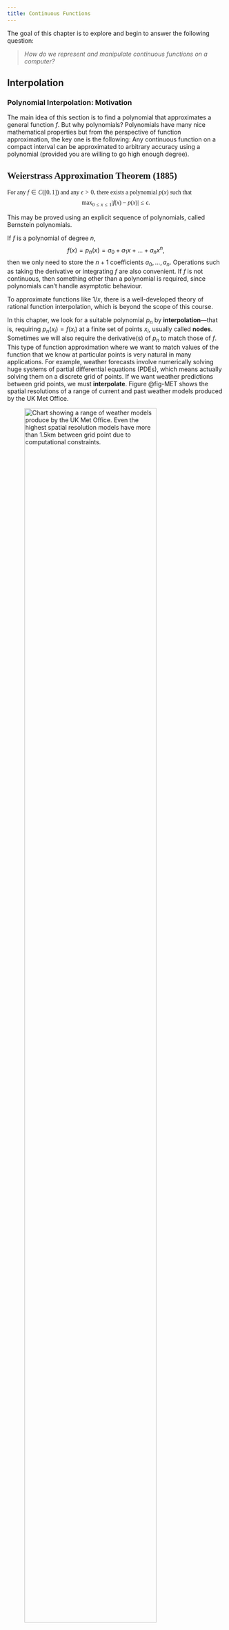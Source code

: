 ```yaml
---
title: Continuous Functions
---
```


The goal of this chapter is to explore and begin to answer the following question:

> *How do we represent and manipulate continuous functions on a computer?*

## Interpolation

### Polynomial Interpolation: Motivation

The main idea of this section is to find a polynomial that approximates a general function $f$. But why polynomials? Polynomials have many nice mathematical properties but from the perspective of function approximation, the key one is the following: Any continuous function on a compact interval can be approximated to arbitrary accuracy using a polynomial (provided you are willing to go high enough degree).

::: {.theorem #WAT style="font-size:1.0em; font-family:mainfont;"}
## Weierstrass Approximation Theorem (1885)
For any $f\in C([0,1])$ and any $\epsilon > 0$, there exists a polynomial $p(x)$ such that
$$
\max_{0\leq x\leq 1}\big|f(x) - p(x)\big| \leq \epsilon.
$$
:::

::: {.callout-note}
This may be proved using an explicit sequence of polynomials, called Bernstein polynomials.
:::

If $f$ is a polynomial of degree $n$,
$$
f(x) = p_n(x) = a_0 + a_1x + \ldots + a_nx^n,
$$
then we only need to store the $n+1$ coefficients $a_0,\ldots,a_n$. Operations such as taking the derivative or integrating $f$ are also convenient. If $f$ is not continuous, then something other than a polynomial is required, since polynomials can't handle asymptotic behaviour.

::: {.callout-note}
To approximate functions like $1/x$, there is a well-developed theory of rational function interpolation, which is beyond the scope of this course.
:::

In this chapter, we look for a suitable polynomial $p_n$ by **interpolation**—that is, requiring $p_n(x_i) = f(x_i)$ at a finite set of points $x_i$, usually called **nodes**. Sometimes we will also require the derivative(s) of $p_n$ to match those of $f$. This type of function approximation where we want to match values of the function that we know at particular points is very natural in many applications. For example, weather forecasts involve numerically solving huge systems of partial differential equations (PDEs), which means actually solving them on a discrete grid of points. If we want weather predictions between grid points, we must **interpolate**. Figure @fig-MET shows the spatial resolutions of a range of current and past weather models produced by the UK Met Office.

![Chart showing a range of weather models produce by the UK Met Office. Even the highest spatial resolution models have more than 1.5km between grid point due to computational constraints.](im/met_office.png){#fig-MET width=85% fig-align="center"}

### Taylor series

A truncated Taylor series is (in some sense) the simplest interpolating polynomial since it uses only a single node $x_0$, although it does require $p_n$ to match both $f$ and some of its derivatives.

::: {.callout-example title="Calculating $\sin(0.1)$ to 6 s.f. by Taylor series."}
We can approximate this using a Taylor series about the point $x_0=0$, which is
$$
\sin(x) = x - \frac{x^3}{3!} + \frac{x^5}{5!} - \frac{x^7}{7!} + \ldots.
$$
This comes from writing
$$
f(x) = a_0 + a_1(x-x_0) + a_2(x-x_0)^2 + \ldots,
$$
then differentiating term-by-term and matching values at $x_0$:
\begin{align*}
f(x_0) &= a_0,\\
f'(x_0) &= a_1,\\
f''(x_0) &= 2a_2,\\
f'''(x_0) &= 3(2)a_3,\\
&\vdots\\
\implies f(x) &= f(x_0) + f'(x_0)(x-x_0) + \frac{f''(x_0)}{2!}(x-x_0)^2 + \frac{f'''(x_0)}{3!}(x-x_0)^3 + \ldots.
\end{align*}
So
\begin{align*}
\textrm{1 term} \;&\implies\; f(0.1) \approx 0.1,\\
\textrm{2 terms} \;&\implies\; f(0.1) \approx 0.1 - \frac{0.1^3}{6} = 0.099833\ldots,\\
\textrm{3 terms} \;&\implies\; f(0.1) \approx 0.1 - \frac{0.1^3}{6} + \frac{0.1^5}{120} = 0.09983341\ldots.\\
\end{align*}
The next term will be $-0.1^7/7! \approx -10^{-7}/10^3 = -10^{-10}$, which won't change the answer to 6 s.f.
:::

::: {.callout-note}
The exact answer is $\sin(0.1)=0.09983341$.
:::

Mathematically, we can write the remainder as follows.

::: {.theorem}
## Taylor's Theorem
Let $f$ be $n+1$ times differentiable on $(a,b)$, and let $f^{(n)}$ be continuous on $[a,b]$. If $x,x_0\in[a,b]$ then there exists $\xi \in (a,b)$ such that
$$
f(x) = \sum_{k=0}^n\frac{f^{(k)}(x_0)}{k!}(x-x_0)^k \; + \; \frac{f^{(n+1)}(\xi)}{(n+1)!}(x-x_0)^{n+1}.
$$
:::
The sum is called the **Taylor polynomial** of degree $n$, and the last term is called the **Lagrange form** of the remainder. Note that the unknown number $\xi$ depends on $x$.

::: {.callout-example title="We can use the Lagrange remainder to bound the error in our approximation."}
For $f(x)=\sin(x)$, we found the Taylor polynomial $p_6(x) = x - x^3/3! + x^5/5!$, and $f^{(7)}(x)=-\sin(x)$. So we have
$$
\big|f(x) - p_6(x)\big| = \left|\frac{f^{(7)}(\xi)}{7!}(x-x_0)^7\right|
$$
for some $\xi$ between $x_0$ and $x$. For $x=0.1$, we have
$$
\big|f(0.1) - p_6(0.1)\big| = \frac{1}{5040}(0.1)^7\big|f^{(7)}(\xi)\big| \quad \textrm{for some $\xi\in[0,0.1]$}.
$$
Since $\big|f^{(7)}(\xi)\big| = \big|\sin(\xi)\big| \leq 1$, we can say, before calculating, that the error satisfies
$$
\big|f(0.1) - p_6(0.1)\big| \leq 1.984\times 10^{-11}.
$$
:::

::: {.callout-note}
The actual error is $1.983\times 10^{-11}$, so this is a tight estimate.
:::

Since this error arises from approximating $f$ with a truncated series, rather than due to rounding, it is known as **truncation error**. Note that it tends to be lower if you use more terms (larger $n$), or if the function oscillates less (smaller $f^{(n+1)}$ on the interval $(x_0,x)$).

Error estimates like the Lagrange remainder play an important role in numerical analysis and computation, so it is important to understand where it comes from. The number $\xi$ will ultimately come from Rolle's theorem, which is a special case of the mean value theorem from first-year calculus:

::: {.theorem}
## Rolle's Theorem
If $f$ is continuous on $[a,b]$ and differentiable on $(a,b)$, with $f(a)=f(b)=0$, then there exists $\xi\in(a,b)$ with $f'(\xi)=0$.
:::

::: {.callout-note}
Note that Rolle's Theorem does not tell us what the value of $\xi$ might actually be, so in practice we must take some kind of worst case estimate to get an error bound, e.g. calculate the max value of $f'(\xi)$ over the range of possible $\xi$ values.
:::

### Polynomial Interpolation

The classical problem of **polynomial interpolation** is to find a polynomial
$$
p_n(x) = a_0 + a_1x + \ldots + a_n x^n = \sum_{k=0}^n a_k x^k
$$
that interpolates our function $f$ at a finite set of nodes $\{x_0, x_1, \ldots, x_m\}$. In other words, $p_n(x_i)=f(x_i)$ at each of the nodes $x_i$. Since the polynomial has $n+1$ unknown coefficients, we expect to need $n+1$ distinct nodes, so let us assume that $m=n$.

::: {.callout-example title="Linear interpolation ($n=1$)"}
Here we have two nodes $x_0$, $x_1$, and seek a polynomial $p_1(x) = a_0 + a_1x$. Then the interpolation conditions require that
$$
\begin{cases}
p_1(x_0) = a_0 + a_1x_0 = f(x_0)\\
p_1(x_1) = a_0 + a_1x_1 = f(x_1)
\end{cases}
\implies\quad
p_1(x) = \frac{x_1f(x_0) - x_0f(x_1)}{x_1 - x_0} + \frac{f(x_1) - f(x_0)}{x_1 - x_0}x.
$$
:::

For general $n$, the interpolation conditions require
$$
\begin{matrix}
a_0 &+ a_1x_0 &+ a_2x_0^2 &+ \ldots &+ a_nx_0^n &= f(x_0),\\
a_0 &+ a_1x_1 &+ a_2x_1^2 &+ \ldots &+ a_nx_1^n &= f(x_1),\\
\vdots  & \vdots  & \vdots     &        &\vdots      & \vdots\\
a_0 &+ a_1x_n &+ a_2x_n^2 &+ \ldots &+ a_nx_n^n &= f(x_n),
\end{matrix}
$$
so we have to solve
$$
\begin{pmatrix}
1 & x_0 & x_0^2 & \cdots & x_0^n\\
1 & x_1 & x_1^2 & \cdots & x_1^n\\
\vdots & \vdots &\vdots& & \vdots\\
1 & x_n & x_n^2 & \cdots & x_n^n\\
\end{pmatrix}
\begin{pmatrix}
a_0\\ a_1\\ \vdots\\ a_n
\end{pmatrix}
=
\begin{pmatrix}
f(x_0)\\ f(x_1)\\ \vdots\\ f(x_n)
\end{pmatrix}.
$$
This is called a **Vandermonde matrix**. The determinant of this matrix is
$$
\det(A) = \prod_{0\leq i < j\leq n} (x_j - x_i),
$$
which is non-zero provided the nodes are all distinct. This establishes an important result, where $\mathcal{P}_n$ denotes the space of all real polynomials of degree $\leq n$.

::: {.theorem}
#### Existence/uniqueness
Given $n+1$ distinct nodes $x_0, x_1, \ldots, x_n$, there is a unique polynomial $p_n\in\mathcal{P}_n$ that interpolates $f(x)$ at these nodes.
:::

We may also prove uniqueness by the following elegant argument.

**Proof (Uniqueness part of Existence/Uniqueness Theorem):**  
Suppose that in addition to $p_n$ there is another interpolating polynomial $q_n\in\mathcal{P}_n$. Then the difference $r_n := p_n - q_n$ is also a polynomial with degree $\leq n$. But we have
$$
r_n(x_i) = p_n(x_i) - q_n(x_i) = f(x_i)-f(x_i)=0 \quad \textrm{for $i=0,\ldots,n$},
$$
so $r_n(x)$ has $n+1$ roots. From the Fundamental Theorem of Algebra, this is possible only if $r_n(x)\equiv 0$, which implies that $q_n=p_n$.

::: {.callout-note}
Note that the unique polynomial through $n+1$ points may have degree $< n$. This happens when $a_0=0$ in the solution to the Vandermonde system above.
:::

::: {.callout-example title="Interpolate $f(x)=\cos(x)$ with $p_2\in\mathcal{P}_2$ at the nodes $\{0, \tfrac{\pi}{2}, \pi\}$."}

We have $x_0=0$, $x_1=\tfrac{\pi}{2}$, $x_2=\pi$, so $f(x_0)=1$, $f(x_1)=0$, $f(x_2)=-1$. Clearly the unique interpolant is a straight line $p_2(x) = 1 - \tfrac2\pi x$.

If we took the nodes $\{0,2\pi,4\pi\}$, we would get a constant function $p_2(x)=1$.

![](im/linear_interp.png){width=70% fig-align="center"}
:::

One way to compute the interpolating polynomial would be to solve the Vandermonde system above, e.g. by Gaussian elimination. However, this is not recommended. In practice, we choose a different basis for $p_n$; there are two common and effective choices due to Lagrange and Newton.

::: {.callout-note}
The Vandermonde matrix arises when we write $p_n$ in the **natural basis** $\{1,x,x^2,\ldots\}$, but we could also choose to work in some other basis...
:::

### Lagrange Polynomials {#sec-polylag}

This uses a special basis of polynomials $\{\ell_k\}$ in which the interpolation equations reduce to the identity matrix. In other words, the coefficients in this basis are just the function values,
$$
p_n(x) = \sum_{k=0}^n f(x_k)\ell_k(x).
$$

::: {.eg title="Linear interpolation again."}
We can re-write our linear interpolant to separate out the function values:
$$
p_1(x) = \underbrace{\frac{x - x_1}{x_0 - x_1}}_{\ell_0(x)}f(x_0) + \underbrace{\frac{x-x_0}{x_1-x_0}}_{\ell_1(x)}f(x_1).
$$
Then $\ell_0$ and $\ell_1$ form the necessary basis. In particular, they have the property that
$$
\ell_0(x_i) = \begin{cases}
1 & \textrm{if $i=0$},\\
0 & \textrm{if $i=1$},
\end{cases}
\qquad
\ell_1(x_i) = \begin{cases}
0 & \textrm{if $i=0$},\\
1 & \textrm{if $i=1$},
\end{cases}
$$
:::

For general $n$, the $n+1$ **Lagrange polynomials** are defined as a product
$$
\ell_k(x) = \prod_{\substack{j=0\\j\neq k}}^n\frac{x - x_j}{x_k - x_j}.
$$
By construction, they have the property that
$$
\ell_k(x_i) = \begin{cases}
1 & \textrm{if $i=k$},\\
0 & \textrm{otherwise}.
\end{cases}
$$
From this, it follows that the interpolating polynomial may be written as above.

::: {.callout-note}
By the Existence/Uniqueness Theorem, the Lagrange polynomials are the *unique* polynomials with this property.
:::

::: {.eg}
## Compute the quadratic interpolating polynomial to $f(x)=\cos(x)$ with nodes $\{-\tfrac\pi4, 0, \tfrac\pi4\}$ using Lagrange polynomials.

The Lagrange polynomials of degree 2 for these nodes are
$$
\begin{aligned}
\ell_0(x) &= \frac{(x-x_1)(x-x_2)}{(x_0-x_1)(x_0-x_2)} = \frac{x(x-\tfrac\pi4)}{\tfrac\pi4\cdot\tfrac\pi2},\\
\ell_1(x) &= \frac{(x-x_0)(x-x_2)}{(x_1-x_0)(x_1-x_2)} = \frac{(x+\tfrac\pi4)(x-\tfrac\pi4)}{-\tfrac\pi4\cdot\tfrac\pi4},\\
\ell_2(x) &= \frac{(x-x_0)(x-x_1)}{(x_2-x_0)(x_2-x_1)}\\ 
&= \frac{x(x+\tfrac\pi4)}{\tfrac\pi2\cdot\tfrac\pi4}.
\end{aligned}
$$
So the interpolating polynomial is
$$
\begin{aligned}
p_2(x) &= f(x_0)\ell_0(x) + f(x_1)\ell_1(x) + f(x_2)\ell_2(x)\\
&= \tfrac{1}{\sqrt{2}}\tfrac8{\pi^2}x(x-\tfrac\pi4) - \tfrac{16}{\pi^2}(x+\tfrac\pi4)(x-\tfrac\pi4) +\tfrac{1}{\sqrt{2}}\tfrac8{\pi^2}x(x+\tfrac\pi4) = \tfrac{16}{\pi^2}\big(\tfrac{1}{\sqrt{2}} - 1\big)x^2 + 1.
\end{aligned}
$$
The Lagrange polynomials and the resulting interpolant are shown below:

![](im/lagrange_polys.png){width=45%}
![](im/lagrange.png){width=45%}
:::

::: {.callout-note}
Lagrange polynomials were actually discovered by Edward Waring in 1776 and rediscovered by Euler in 1783, before they were published by Lagrange himself in 1795; a classic example of Stigler's law of eponymy!
:::

The Lagrange form of the interpolating polynomial is easy to write down, but expensive to evaluate since all of the $\ell_k$ must be computed. Moreover, changing any of the nodes means that the $\ell_k$ must all be recomputed from scratch, and similarly for adding a new node (moving to higher degree).

### Newton/Divided-Difference Polynomials

It would be easy to increase the degree of $p_n$ if
$$
p_{n+1}(x) = p_{n}(x) + g_{n+1}(x), \quad \textrm{where $g_{n+1}\in{\cal P}_{n+1}$}.
$$
From the interpolation conditions, we know that
$$
g_{n+1}(x_i) = p_{n+1}(x_i) - p_{n}(x_i) = f(x_i)-f(x_i)=0 \quad \textrm{for $i=0,\ldots,n$},
$$
so
$$
g_{n+1}(x) = a_{n+1}(x-x_0)\cdots(x-x_{n}).
$$
The coefficient $a_{n+1}$ is determined by the remaining interpolation condition at $x_{n+1}$, so
$$
p_n(x_{n+1}) + g_{n+1}(x_{n+1}) = f(x_{n+1}) \quad \implies \quad a_{n+1} = \frac{f(x_{n+1}) - p_{n}(x_{n+1})}{(x_{n+1}-x_0)\cdots(x_{n+1}-x_{n})}.
$$

The polynomial $(x-x_0)(x-x_1)\cdots(x-x_{n})$ is called a **Newton polynomial**. These form a new basis
$$
n_0(x)=1, \qquad n_k(x) = \prod_{j=0}^{k-1}(x-x_j) \quad \textrm{for $k>0$}.
$$

The **Newton form** of the interpolating polynomial is then
$$
p_n(x) = \sum_{k=0}^n a_kn_k(x), \qquad a_0 = f(x_0),\qquad a_k = \frac{f(x_k) - p_{k-1}(x_k)}{(x_k-x_0)\cdots(x_k-x_{k-1})} \textrm{ for $k>0$}.
$$
Notice that $a_k$ depends only on $x_0,\ldots x_k$, so we can construct first $a_0$, then $a_1$, etc.

It turns out that the $a_k$ are easy to compute, but it will take a little work to derive the method.
We define the **divided difference** $f[x_0,x_1,\ldots,x_k]$ to be the coefficient of $x^k$ in the polynomial interpolating $f$ at nodes $x_0,\ldots,x_k$. It follows that
$$
f[x_0,x_1,\ldots,x_k] = a_k,
$$
where $a_k$ is the coefficient in the Newton form above.

::: {.eg title="Compute the Newton interpolating polynomial at two nodes."}
$$
\begin{aligned}
f[x_0] &= a_0 = f(x_0),\\
f[x_0,x_1] &= a_1 = \frac{f(x_1) - p_0(x_1)}{x_1 - x_0} = \frac{f(x_1)-a_0}{x_1 - x_0} = \frac{f[x_1]-f[x_0]}{x_1 - x_0}.
\end{aligned}
$$
So the **first-order** divided difference $f[x_0,x_1]$ is obtained from the **zeroth-order** differences $f[x_0]$, $f[x_1]$ by subtracting and dividing, hence the name "divided difference".
:::

::: {.eg title="Compute the Newton interpolating polynomial at three nodes."}
Continuing from the previous example, we find
$$
\begin{aligned}
f[x_0,x_1,x_2] &= a_2 = \frac{f(x_2) - p_1(x_2)}{(x_2 - x_0)(x_2-x_1)} = \frac{f(x_2) - a_0 - a_1(x_2-x_0)}{(x_2 - x_0)(x_2-x_1)}\\
& = \ldots = \frac{1}{x_2-x_0}\left(\frac{f[x_2]-f[x_1]}{x_2-x_1} - \frac{f[x_1]-f[x_0]}{x_1-x_0}\right)\\
&= \frac{f[x_1,x_2]-f[x_0,x_1]}{x_2-x_0}.
\end{aligned}
$$
So again, we subtract and divide. 
:::

In general, we have the following.

::: {.theorem}
For $k>0$, the divided differences satisfy
$$
f[x_i,x_{i+1},\ldots,x_{i+k}] = \frac{f[x_{i+1},\ldots,x_{i+k}] - f[x_i,\ldots,x_{i+k-1}]}{x_{i+k} - x_i}.
$$
:::

**Proof:**  
Without loss of generality, we relabel the nodes so that $i=0$. So we want to prove that
$$
f[x_0,x_1,\ldots,x_{k}] = \frac{f[x_1,\ldots,x_{k}] - f[x_0,\ldots,x_{k-1}]}{x_{k} - x_0}.
$$
The trick is to write the interpolant with nodes $x_0, \ldots, x_k$ in the form 
$$
p_k(x) = \frac{(x_k-x)q_{k-1}(x) + (x-x_0)\tilde{q}_{k-1}(x)}{x_k-x_0},
$$
where $q_{k-1}\in{\cal P}_{k-1}$ interpolates $f$ at the subset of nodes $x_0, x_1, \ldots, x_{k-1}$ and $\tilde{q}_{k-1}\in{\cal P}_{k-1}$ interpolates $f$ at the subset $x_1, x_2,\ldots,x_k$. If this holds, then matching the coefficient of $x^k$ on each side will give the divided difference formula, since, e.g., the leading coefficient of $q_{k-1}$ is $f[x_0,\ldots,x_{k-1}]$. To see that $p_k$ may really be written this way, note that
$$
\begin{aligned}
p_k(x_0) &= q_{k-1}(x_0) = f(x_0),\\
p_k(x_k) &= \tilde{q}_{k-1}(x_k) = f(x_k),\\
p_k(x_i) &= \frac{(x_k-x_i)q_{k-1}(x_i) + (x_i-x_0)\tilde{q}_{k-1}(x_i)}{x_k - x_0} = f(x_i) \quad \textrm{for $i=1,\ldots,k-1$}.
\end{aligned}
$$
Since $p_k$ agrees with $f$ at the $k+1$ nodes, it is the unique interpolant in ${\cal P}_k$.

Theorem above gives us our convenient method, which is to construct a **divided-difference table**.

::: {.eg}
## Construct the Newton polynomial at the nodes $\{-1,0,1,2\}$ and with corresponding function values $\{5,1,1,11\}$

We construct a divided-difference table as follows.
$$
\begin{matrix}
&x_0=-1 \quad &f[x_0]=5 & & &\\
& & &f[x_0,x_1]=-4 & &\\
&x_1=0 \quad &f[x_1]=1 & &f[x_0,x_1,x_2]=2 &\\
& & &f[x_1,x_2]=0 & &f[x_0,x_1,x_2,x_3]=1\\
&x_2=1 \quad &f[x_2]=1 & &f[x_1,x_2,x_3]=5 &\\
& & &f[x_2,x_3]=10 & &\\
&x_3=2 \quad &f[x_3]=11 & & &\\
\end{matrix}
$$
The coefficients of the $p_3$ lie at the top of each column, so
$$
\begin{aligned}
p_3(x) &= f[x_0] + f[x_0,x_1](x-x_0) + f[x_0,x_1,x_2](x-x_0)(x-x_1)\\
& + f[x_0,x_1,x_2,x_3](x-x_0)(x-x_1)(x-x_2)\\
&=5 - 4(x+1) + 2x(x+1) + x(x+1)(x-1).
\end{aligned}
$$
Now suppose we add the extra nodes $\{-2,3\}$ with data $\{5,35\}$. All we need to do to compute $p_5$ is add two rows to the bottom of the table --- there is no need to recalculate the rest. This gives
$$
\begin{matrix}
&-1  &5 & & & & &\\
& & &-4 & & & &\\
&0  &1 & &2 & & &\\
& & &0 & &1 & &\\
&1  &1 & &5 & &\textcolor{red}{-\tfrac1{12}} &\\
& & &10 & &\textcolor{red}{\tfrac{13}{12}} & &\textcolor{red}{0}\\
&2 &11 & &\textcolor{red}{\tfrac{17}{6}} & &\textcolor{red}{-\tfrac1{12}}\\
& & &\textcolor{red}{\tfrac{3}{2}} & &\textcolor{red}{\tfrac{5}{6}} & &\\
&\textcolor{red}{-2} &\textcolor{red}{5} & &\textcolor{red}{\tfrac92} & &&\\
& & &\textcolor{red}{6} & & & &\\
&\textcolor{red}{3}  &\textcolor{red}{35} & & & & &\\
\end{matrix}
$$
The new interpolating polynomial is
$$
p_5(x) = p_3(x) - \tfrac{1}{12}x(x+1)(x-1)(x-2).
$$
:::

::: {.callout-note}
Notice that the $x^5$ coefficient vanishes for these particular data, meaning that they are consistent with $f\in{\cal P}_4$.
:::

::: {.callout-note}
Note that the value of $f[x_0,x_1,\ldots,x_k]$ is independent of the order of the nodes in the table. This follows from the uniqueness of $p_k$.
:::

Divided differences are actually approximations for *derivatives* of $f$. In the limit that the nodes all coincide, the Newton form of $p_n(x)$ becomes the Taylor polynomial.

### Interpolation Error

The goal here is to estimate the error $|f(x)-p_n(x)|$ when we approximate a function $f$ by a polynomial interpolant $p_n$. Clearly this will depend on $x$.

::: {.eg}
## Quadratic interpolant for $f(x)=\cos(x)$ with $\{-\tfrac\pi4,0,\tfrac\pi4\}$.

From @sec-polylag, we have $p_2(x) = \tfrac{16}{\pi^2}\left(\tfrac{1}{\sqrt{2}}-1\right)x^2 + 1$, so the error is
$$
|f(x) - p_2(x)| = \left|\cos(x) -  \tfrac{16}{\pi^2}\left(\tfrac{1}{\sqrt{2}}-1\right)x^2 - 1\right|.
$$
This is shown below:

![](im/lagrange_error.png){width=70% fig-align="center"}

Clearly the error vanishes at the nodes themselves, but note that it generally does better near the middle of the set of nodes — this is quite typical behaviour.
:::

We can adapt the proof of Taylor's theorem to get a quantitative error estimate.

::: {.theorem}
#### Cauchy's Interpolation Error Theorem
Let $p_n\in{\cal P}_n$ be the unique polynomial interpolating $f(x)$ at the $n+1$ distinct nodes $x_0, x_1, \ldots, x_n \in [a,b]$, and let $f$ be continuous on $[a,b]$ with $n+1$ continuous derivatives on $(a,b)$. Then for each $x\in[a,b]$ there exists $\xi\in(a,b)$ such that
$$
f(x) - p_n(x) = \frac{f^{(n+1)}(\xi)}{(n+1)!}(x-x_0)(x-x_1)\cdots(x-x_n).
$$
:::

This looks similar to the error formula for Taylor polynomials (see Taylor's Theorem). But now the error vanishes at multiple nodes rather than just at $x_0$.

From the formula, you can see that the error will be larger for a more "wiggly" function, where the derivative $f^{(n+1)}$ is larger. It might also appear that the error will go down as the number of nodes $n$ increases; we will see in @sec-chebyshev that this is not always true.

::: {.callout-note}
As in Taylor's theorem, note the appearance of an undetermined point $\xi$. This will prevent us knowing the error exactly, but we can make an estimate as before.
:::

::: {.eg}
## Quadratic interpolant for $f(x)=\cos(x)$ with $\{-\tfrac\pi4,0,\tfrac\pi4\}$.

For $n=2$, Cauchy's Interpolation Error Theorem says that
$$
f(x) - p_2(x) = \frac{f^{(3)}(\xi)}{6}x(x+\tfrac\pi4)(x-\tfrac\pi4) = \tfrac16\sin(\xi)x(x+\tfrac\pi4)(x-\tfrac\pi4),
$$
for some $\xi\in[-\tfrac\pi4,\tfrac\pi4]$.

For an upper bound on the error at a particular $x$, we can just use $|\sin(\xi)|\leq 1$ and plug in $x$.

To bound the maximum error within the interval $[-1,1]$, let us maximise the polynomial $w(x)=x(x+\tfrac\pi4)(x-\tfrac\pi4)$. We have $w'(x) = 3x^2 - \tfrac{\pi^2}{16}$ so turning points are at $x=\pm\tfrac\pi{4\sqrt{3}}$. We have
$$
w(-\tfrac\pi{4\sqrt{3}}) = 0.186\ldots, \quad 
w(\tfrac\pi{4\sqrt{3}}) = -0.186\ldots, \quad 
w(-1) = -0.383\ldots, \quad w(1) = 0.383\ldots.
$$

So our error estimate for $x\in[-1,1]$ is
$$
|f(x) - p_2(x)| \leq \tfrac16(0.383) = 0.0638\ldots
$$

From the plot earlier, we see that this bound is satisfied (as it has to be), although not tight.
:::

### Node Placement: Chebyshev nodes {#sec-chebyshev}

You might expect polynomial interpolation to *converge* as $n\to\infty$. Surprisingly, this is not the case if you take **equally-spaced** nodes $x_i$. This was shown by Runge in a famous 1901 paper.

::: {.eg}
## The Runge function $f(x) = 1/(1 + 25x^2)$ on $[-1,1]$.

Here are illustrations of $p_n$ for increasing $n$:

![](im/runge1.png){width=45%}
![](im/runge2.png){width=45%}
![](im/runge3.png){width=45%}
![](im/runge4.png){width=45%}

Notice that $p_n$ is converging to $f$ in the middle, but diverging more and more near the ends, even within the interval $[x_0,x_n]$. This is called the **Runge phenomenon**.
:::

::: {.callout-note}
A full mathematical explanation for this divergence usually uses complex analysis — see Chapter 13 of *Approximation Theory and Approximation Practice* by L.N. Trefethen (SIAM, 2013). For a more elementary proof, see [this StackExchange post](http://math.stackexchange.com/questions/775405/).
:::

The problem is (largely) coming from the interpolating polynomial
$$
w(x) = \prod_{i=0}^n(x-x_i).
$$
We can avoid the Runge phenomenon by choosing different nodes $x_i$ that are **not uniformly spaced**.

Since the problems are occurring near the ends of the interval, it would be logical to put more nodes there. A good choice is given by taking equally-spaced points on the unit circle $|z|=1$, and projecting to the real line:

![](im/chebnodes.png){width=60% fig-align="center"}

The points around the circle are
$$
\phi_j = \frac{(2j+1)\pi}{2(n+1)}, \quad j=0,\ldots,n,
$$
so the corresponding **Chebyshev nodes** are
$$
x_j = \cos\left[\frac{(2j + 1)\pi}{2(n+1)}\right], \quad j=0,\ldots,n.
$$

::: {.eg}
## The Runge function $f(x) = 1/(1+25x^2)$ on $[-1,1]$ using the Chebyshev nodes.

For $n=3$, the nodes are $x_0=\cos(\tfrac\pi8)$, $x_1=\cos(\tfrac{3\pi}{8})$, $x_2=\cos(\tfrac{5\pi}{8})$, $x_3=\cos(\tfrac{7\pi}{8})$.

Below we illustrate the resulting interpolant for $n=15$:

![](im/runge_cheby.png){width=50% fig-align="center"}

Compare this to the example with equally spaced nodes.
:::

In fact, the Chebyshev nodes are, in one sense, an optimal choice. To see this, we first note that they are zeroes of a particular polynomial.

::: {.lemma}
The Chebyshev points $x_j=\cos\left[\frac{(2j+1)\pi}{2(n+1)}\right]$ for $j=0,\ldots,n$ are zeroes of the Chebyshev polynomial
$$
T_{n+1}(t) := \cos\big[(n+1)\arccos(t)\big]
$$
:::

::: {.callout-note}
The Chebyshev polynomials are denoted $T_n$ rather than $C_n$ because the name is transliterated from Russian as "Tchebychef" in French, for example.
:::

In choosing the Chebyshev nodes, we are choosing the error polynomial $w(x):=\prod_{i=0}^n(x-x_i)$ to be $T_{n+1}(x)/2^n$. (This normalisation makes the leading coefficient 1) This is a good choice because of the following result.

::: {.theorem}
#### Chebyshev interpolation
Let $x_0, x_1, \ldots, x_n \in [-1,1]$ be distinct. Then $\max_{[-1,1]}|w(x)|$ is minimized if
$$
w(x) = \frac{1}{2^n}T_{n+1}(x),
$$
where $T_{n+1}(x)$ is the **Chebyshev polynomial** $T_{n+1}(x) = \cos\Big((n+1)\arccos(x)\Big)$.
:::

Having established that the Chebyshev polynomial minimises the maximum error, we can see convergence as $n\to\infty$ from the fact that
$$
|f(x) - p_n(x)| = \frac{|f^{(n+1)}(\xi)|}{(n+1)!}|w(x)| = \frac{|f^{(n+1)}(\xi)|}{2^n(n+1)!}|T_{n+1}(x)| \leq \frac{|f^{(n+1)}(\xi)|}{2^n(n+1)!}.
$$

If the function is well-behaved enough that $|f^{(n+1)}(x)| < M$ for some constant whenever $x \in [-1,1]$, then the error will tend to zero as $n \to \infty$.

## Nonlinear Equations

<!--
### Motivation: Solving Nonlinear Equations

Many problems in both pure and applied mathematics ultimately boil down to solving some particular nonlinear equation. For example, 
-->

> *How do we find roots of nonlinear equations?*

Given a general equation
$$
f(x) = 0,
$$
there will usually be no explicit formula for the root(s) $x_*$, so we must use an iterative method.

Rootfinding is a delicate business, and it is essential to begin by plotting a graph of $f(x)$, so that you can tell whether the answer you get from your numerical method is correct.

::: {.eg}
## $f(x) = \frac{1}{x} - a$, for $a > 0$.
![](im/root1.jpg){width=60% fig-align="center"}

Clearly we know the root is exactly $x_* = \frac{1}{a}$, but this will serve as a running example to test some of our methods
:::

### Interval Bisection

If $f$ is continuous and we can find an interval where it changes sign, then it must have a root in this interval. Formally, this is based on:

::: {.theorem}
#### Intermediate Value Theorem
If $f$ is continuous on $[a,b]$ and $c$ lies between $f(a)$ and $f(b)$, then there is at least one point $x\in[a,b]$ such that $f(x)=c$.
:::

If $f(a)f(b)<0$, then $f$ changes sign at least once in $[a,b]$, so by the Intermediate Value Theorem there must be a point $x_*\in[a,b]$ where $f(x_*)=0$.

We can turn this into the following iterative algorithm:

::: {.algorithm title="Interval bisection"}
Let $f$ be continuous on $[a_0,b_0]$, with $f(a_0)f(b_0)<0$.

- At each step, set $m_k = (a_k + b_k)/2$.
- If $f(a_k)f(m_k)\geq 0$ then set $a_{k+1}=m_k$, $b_{k+1}=b_k$, otherwise set $a_{k+1}=a_k$, $b_{k+1}=m_k$.
:::

::: {.eg}
## $f(x)=\tfrac1x - 0.5$.

1. Try $a_0=1$, $b_0=3$ so that $f(a_0)f(b_0)=0.5(-0.1666) < 0$.  
   Now the midpoint is $m_0=(1 + 3)/2 = 2$, with $f(m_0)=0$.  
   We are lucky and have already stumbled on the root $x_*=m_0=2$!

2. Suppose we had tried $a_0=1.5$, $b_0=3$, so  $f(a_0)=0.1666$ and $f(b_0)=-0.1666$, and again $f(a_0)f(b_0)<0$.  
   Now $m_0 = 2.25$, $f(m_0)=-0.0555$. We have $f(a_0)f(m_0) < 0$, so we set $a_1 = a_0=1.5$ and $b_1 = m_0=2.25$. The root must lie in $[1.5,2.25]$.  
   Now $m_1 = 1.875$, $f(m_1)=0.0333$, and $f(a_1)f(m_1)>0$, so we take $a_2 = m_1=1.875$, $b_2 = b_1=2.25$. The root must lie in $[1.875,2.25]$.  
   We can continue this algorithm, halving the length of the interval each time.
:::

Since the interval halves in size at each iteration, and always contains a root, we are guaranteed to converge to a root provided that $f$ is continuous. Stopping at step $k$, we get the minimum possible error by choosing $m_k$ as our approximation.

::: {.eg}
## Same example with initial interval $[-0.5,0.5]$.
![](im/root2.jpg){width=70% fig-align="center"}

In this case $f(a_0)f(b_0)<0$, but there is no root in the interval.
:::

The rate of convergence is steady, so we can pre-determine how many iterations will be needed to converge to a given accuracy. After $k$ iterations, the interval has length
$$
|b_k - a_k| = \frac{|b_0 - a_0|}{2^k},
$$
so the error in the mid-point satisfies
$$
|m_k - x_*| \leq \frac{|b_0 - a_0|}{2^{k+1}}.
$$
In order for $|m_k - x_*| \leq \delta$, we need $n$ iterations, where
$$
\frac{|b_0 - a_0|}{2^{n+1}} \leq \delta \quad \implies \log|b_0-a_0| - (n+1)\log(2) \leq \log(\delta) \quad \implies n \geq \frac{\log|b_0-a_0| - \log(\delta)}{\log(2)} - 1.
$$

::: {.eg}
## Previous example continued

With $a_0=1.5$, $b_0=3$, as in the above example, then for $\delta = \epsilon_{\rm M}=1.1\times 10^{-16}$ we would need
$$
n \geq \frac{\log(1.5) - \log(1.1\times 10^{-16})}{\log(2)}-1 \quad \implies n \geq 53 \textrm{ iterations}.
$$
:::

::: {.callout-note}
This convergence is pretty slow, but the method has the advantage of being very robust (i.e., use it if all else fails...). It has the more serious disadvantage of *only working in one dimension*.
:::

### Fixed point iteration

This is a very common type of rootfinding method. The idea is to transform $f(x)=0$ into the form $g(x)=x$, so that a root $x_*$ of $f$ is a **fixed point** of $g$, meaning $g(x_*)=x_*$. To find $x_*$, we start from some initial guess $x_0$ and iterate
$$
x_{k+1} = g(x_k)
$$
until $|x_{k+1}-x_k|$ is sufficiently small. For a given equation $f(x)=0$, there are many ways to transform it into the form $x=g(x)$. Only some will result in a convergent iteration.

::: {.eg}
## $f(x)=x^2-2x-3$.
Note that the roots are $-1$ and $3$. Consider some different rearrangements, with $x_0=0$.

1. $g(x) = \sqrt{2x+3}$, gives $x_k\to 3$ [to machine accuracy after 33 iterations].

2. $g(x) = 3/(x-2)$, gives $x_k\to -1$ [to machine accuracy after 33 iterations].

3. $g(x) = (x^2 - 3)/2$, gives $x_k\to -1$ [but very slowly!].

4. $g(x) = x^2 - x - 3$, gives $x_k\to\infty$.

5. $g(x) = (x^2+3)/(2x-2)$, gives $x_k\to -1$ [to machine accuracy after 5 iterations].

If instead we take $x_0=42$, then (1) and (2) still converge to the same roots, (3) now diverges, (4) still diverges, and (5) now converges to the other root $x_k\to 3$.
:::

In this section, we will consider which iterations will converge, before addressing the *rate* of convergence in @sec-order.

One way to ensure that the iteration will work is to find a **contraction mapping** $g$, which is a map $L\to L$ (for some closed interval $L$) satisfying
$$
|g(x)-g(y)| \leq \lambda|x-y|
$$
for some $\lambda < 1$ and for all $x$, $y \in L$. The sketch below shows the idea:

![](im/contraction.png){width=70% fig-align="center"}

::: {.theorem}
#### Contraction Mapping Theorem
If $g$ is a contraction mapping on $L=[a,b]$, then
1. There exists a unique fixed point $x_*\in L$ with $g(x_*)=x_*$.
2. For any $x_0\in L$, the iteration $x_{k+1}=g(x_k)$ will converge to $x_*$ as $k\to\infty$.
:::

**Proof:**  
To prove *existence*, consider $h(x)=g(x)-x$. Since $g:L\to L$ we have $h(a)=g(a)-a\geq 0$ and $h(b)=g(b)-b\leq 0$. Moreover, it follows from the contraction property above that $g$ is continuous (think of "$\epsilon\delta$"), therefore so is $h$. So the Intermediate Value Theorem guarantees the existence of at least one point $x_*\in L$ such that $h(x_*)=0$, i.e. $g(x_*)=x_*$.

For *uniqueness*, suppose $x_*$ and $y_*$ are both fixed points of $g$ in $L$. Then 
$$
|x_*-y_*| = |g(x_*)-g(y_*)| \leq \lambda |x_*-y_*| < |x_*-y_*|,
$$
which is a contradiction.

Finally, to show *convergence*, consider
$$
|x_*- x_{k+1} | = |g(x_*) - g(x_k)| \leq \lambda |x_* - x_k| \leq \ldots \leq \lambda^{k+1}|x_*-x_0|.
$$
Since $\lambda<1$, we see that $x_k\to x_*$ as $k\to\infty$.

::: {.callout-note}
The Contraction Mapping Theorem is also known as the **Banach fixed point theorem**, and was proved by Stefan Banach in his 1920 PhD thesis.
:::

To apply this result in practice, we need to know whether a given function $g$ is a contraction mapping on some interval.

If $g$ is differentiable, then Taylor's theorem says that there exists $\xi\in(x,y)$ with
$$
g(x) = g(y) + g'(\xi)(x-y) \,\, \implies \,\, |g(x)-g(y)| \leq \Big(\max_{\xi\in L}|g'(\xi)|\Big)\,|x-y|.
$$
So if (a) $g:L\to L$ and (b) $|g'(x)|\leq M$ for all $x\in L$ with  $M<1$, then $g$ is a contraction mapping on $L$.

::: {.eg}
## Iteration (a) from previous example, $g(x) = \sqrt{2x + 3}$.

Here $g'=(2x + 3)^{-1/2}$, so we see that $|g'(x)|<1$ for all $x>-1$.

For $g$ to be a contraction mapping on an interval $L$, we also need that $g$ maps $L$ into itself. Since our particular $g$ is continuous and monotonic increasing (for $x>-\tfrac32$), it will map an interval $[a,b]$ to another interval whose end-points are $g(a)$ and $g(b)$. 

For example, $g(-\tfrac12)=\sqrt{2}$ and $g(4)=\sqrt{11}$, so the interval $L=[-\tfrac12,4]$ is mapped into itself. It follows by the Contraction Mapping Theorem that (1) there is a unique fixed point $x_*\in[-\tfrac12,4]$ (which we know is $x_*=3$), and (2) the iteration will converge to $x_*$ for any $x_0$ in this interval (as we saw for $x_0=0$).
:::

In practice, it is not always easy to find a suitable interval $L$. But knowing that $|g'(x_*)|<1$ is enough to guarantee that the iteration will converge if $x_0$ is close enough to $x_*$.

::: {.theorem}
### Local Convergence Theorem
Let $g$ and $g'$ be continuous in the neighbourhood of an isolated fixed point $x_*=g(x_*)$. If $|g'(x_*)|<1$ then there is an interval $L=[x_*-\delta,x_*+\delta]$ such that $x_{k+1}=g(x_k)$ converges to $x_*$ whenever $x_0\in L$.
:::

**Proof:**  
By continuity of $g'$, there exists some interval $L=[x_*-\delta,x_*+\delta]$ with $\delta>0$ such that $|g'(x)|\leq 
M$ for some $M<1$, for all $x\in L$. Now let $x\in L$. It follows that
$$
|x_* - g(x)| = |g(x_*)-g(x)| \leq M|x_*-x| < |x_*-x| \leq \delta,
$$
so $g(x)\in L$. Hence $g$ is a contraction mapping on $L$ and the Contraction Mapping Theorem shows that $x_k\to x_*$.

::: {.eg}
## Iteration (a) again, $g(x) = \sqrt{2x + 3}$.

Here we know that $x_*=3$, and $|g'(3)|=\tfrac13 < 1$, so the Local Convergence Theorem tells us that the iteration will converge to $3$ if $x_0$ is close enough to $3$.
:::

::: {.eg}
## Iteration (e) again, $g(x) = (x^2+3)/(2x-2)$.

Here we have
$$
g'(x) = \frac{x^2-2x-3}{2(x-1)^2},
$$
so we see that $g'(-1)=g'(3)=0 < 1$. So the Local Convergence Theorem tells us that the iteration will converge to either root if we start close enough.
:::

::: {.callout-note}
As we will see, the fact that $g'(x_*)=0$ is related to the fast convergence of iteration (e).
:::

### Orders of convergence {#sec-order}

To measure the speed of convergence, we compare the error $|x_*-x_{k+1}|$ to the error at the previous step, $|x_*-x_k|$.

::: {.eg title="Interval bisection."}
Here we had $|x_*-m_{k+1}| \leq \tfrac12|x_*-m_k|$.
This is called **linear convergence**, meaning that we have $|x_*-x_{k+1}|\leq \lambda |x_* - x_{k}|$ for some constant $\lambda < 1$.
:::

We can compare a few different iteration schemes that should converge to the same answer to get a sense for how our choice of scheme can impact the convergence order.

::: {.eg}
## Iteration (a) again, $g(x)=\sqrt{2x+3}$.

Look at the sequence of errors in this case:

| $x_k$           | $|3-x_k|$        | $|3-x_k|/|3-x_{k-1}|$ |
|-----------------|-----------------|-----------------------|
| 0.0000000000    | 3.0000000000    | -                     |
| 1.7320508076    | 1.2679491924    | 0.4226497308          |
| 2.5424597568    | 0.4575402432    | 0.3608506129          |
| 2.8433992885    | 0.1566007115    | 0.3422665304          |
| 2.9473375404    | 0.0526624596    | 0.3362849319          |
| 2.9823941860    | 0.0176058140    | 0.3343143126          |
| 2.9941256440    | 0.0058743560    | 0.3336600063          |

We see that the ratio $|x_*-x_k|/|x_*-x_{k-1}|$ is indeed less than $1$, and seems to be converging to $\lambda\approx\tfrac13$. So this is a linearly convergent iteration.
:::

::: {.eg}
## Iteration (e) again, $g(x) = (x^2+3)/(2x-2)$.

Now the sequence is:

| $x_k$           | $|(-1)-x_k|$     | $|(-1)-x_k|/|(-1)-x_{k-1}|$ |
|-----------------|-----------------|-----------------------------|
| 0.0000000000    | 1.0000000000    | -                           |
| -1.5000000000   | 0.5000000000    | 0.5000000000                |
| -1.0500000000   | 0.0500000000    | 0.1000000000                |
| -1.0006097561   | 0.0006097561    | 0.0121951220                |
| -1.0000000929   | 0.0000000929    | 0.0001523926                |

Again the ratio $|x_*-x_{k}|/|x_*-x_{k-1}|$ is certainly less than $1$, but this time we seem to have $\lambda\to 0$ as $k\to\infty$. This is called **superlinear convergence**, meaning that the convergence is in some sense "accelerating".
:::

In general, if $x_k\to x_*$ then we say that the sequence $\{x_k\}$ **converges linearly** if
$$
\lim_{k\to\infty}\frac{|x_*-x_{k+1}|}{|x_*-x_k|} = \lambda \quad \textrm{with} \quad 0<\lambda <1.
$$
If $\lambda=0$ then the convergence is **superlinear**.

::: {.callout-note}
The constant $\lambda$ is called the **rate** or **ratio**.
:::

The following result establishes conditions for linear and superlinear convergence.

::: {.theorem}
Let $g'$ be continuous in the neighbourhood of a fixed point $x_*=g(x_*)$, and suppose that $x_{k+1}=g(x_k)$ converges to $x_*$ as $k\to\infty$. 

1. If $|g'(x_*)|\neq 0$ then the convergence will be linear with rate $\lambda=|g'(x_*)|$.

2. If $|g'(x_*)|=0$ then the convergence will be superlinear.
:::

**Proof:**  
By Taylor's theorem, note that
$$
x_* - x_{k+1} = g(x_*) - g(x_k) = g(x_*) - \Big[g(x_*) + g'(\xi_k)(x_k-x_*)\Big] = g'(\xi_k)(x_* - x_k)
$$
for some $\xi_k$ between $x_*$ and $x_k$. Since $x_k\to x_*$, we have $\xi_k\to x_*$ as $k\to\infty$, so
$$
\lim_{k\to\infty}\frac{|x_*-x_{k+1}|}{|x_*-x_k|} = \lim_{k\to\infty}|g'(\xi_k)| = |g'(x_*)|.
$$
This proves the result.

::: {.eg}
## Iteration (a) again, $g(x)=\sqrt{2x+3}$.

We saw before that $g'(3)=\tfrac13$, so the theorem above shows that convergence will be linear with $\lambda = |g'(3)| = \tfrac13$ as we found numerically.
:::

::: {.eg}
## Iteration (e) again, $g(x) = (x^2+3)/(2x-2)$.

We saw that $g'(-1)=0$, so the theorem above shows that convergence will be superlinear, again consistent with our numerical findings.
:::

We can further classify superlinear convergence by the **order of convergence**, defined as 
$$
\alpha = \sup\left\{\beta \, : \, \lim_{k\to\infty}\frac{|x_*-x_{k+1}|}{|x_*-x_k|^\beta} < \infty \right\}.
$$

For example, $\alpha=2$ is called **quadratic** convergence and $\alpha=3$ is called **cubic** convergence, although for a general sequence $\alpha$ need not be an integer (e.g. the secant method below).

### Newton's method

This is a particular fixed point iteration that is very widely used because (as we will see) it usually converges superlinearly.

![](im/newton.jpg){width=70% fig-align="center"}

Graphically, the idea of **Newton's method** is simple: given $x_k$, draw the tangent line to $f$ at $x=x_k$, and let $x_{k+1}$ be the $x$-intercept of this tangent. So
$$
\frac{0 - f(x_k)}{x_{k+1} - x_k} = f'(x_k) \quad \implies\quad  x_{k+1} = x_k - \frac{f(x_k)}{f'(x_k)}.
$$

::: {.callout-note}
In fact, Newton only applied the method to polynomial equations, and without using calculus. The general form using derivatives ("fluxions") was first published by Thomas Simpson in 1740. [See "Historical Development of the Newton-Raphson Method" by T.J. Ypma, *SIAM Review* **37**, 531 (1995).]
:::

Another way to derive this iteration is to approximate $f(x)$ by the linear part of its Taylor series centred at $x_k$:
$$
0 \approx f(x_{k+1}) \approx f(x_k) + f'(x_k)(x_{k+1} - x_{k}).
$$

The iteration function for Newton's method is
$$
g(x) = x - \frac{f(x)}{f'(x)},
$$
so using $f(x_*)=0$ we see that $g(x_*)=x_*$. To assess the convergence, note that
$$
g'(x) = 1 - \frac{f'(x)f'(x) - f(x)f''(x)}{[f'(x)]^2} = \frac{f(x)f''(x)}{[f'(x)]^2} \quad \implies g'(x_*)=0 \quad \textrm{if $f'(x_*)\neq 0$}.
$$
So if $f'(x_*)\neq 0$, the Local Convergence Theorem shows that the iteration will converge for $x_0$ close enough to $x_*$. Moreover, since $g'(x_*)=0$, the order theorem shows that this convergence will be superlinear.

::: {.eg}
## Calculate $a^{-1}$ using $f(x)=\frac1x - a$ for $a>0$.

Newton's method gives the iterative formula
$$
x_{k+1} = x_k - \frac{\frac{1}{x_k}-a}{-\frac{1}{x_k^2}} = 2x_k - a x_k^2.
$$
From the graph of $f$, it is clear that the iteration will converge for any $x_0\in(0,a^{-1})$, but will diverge if $x_0$ is too large. With $a=0.5$ and $x_0=1$, Python gives

| $x_k$         | $|2 - x_k|$         | $|2-x_k|/|2-x_{k-1}|$ | $|2-x_k|/|2-x_{k-1}|^2$ |
|---------------|---------------------|-----------------------|-------------------------|
| 1.0           | 1.0                 | -                     | -                       |
| 1.5           | 0.5                 | 0.5                   | 0.5                     |
| 1.875         | 0.125               | 0.25                  | 0.5                     |
| 1.9921875     | 0.0078125           | 0.0625                | 0.5                     |
| 1.999969482   | $3.05\times 10^{-5}$| 0.00390625            | 0.5                     |
| 2.0           | $4.65\times 10^{-10}$| $1.53\times 10^{-5}$ | 0.5                     |
| 2.0           | $1.08\times 10^{-19}$| $2.33\times 10^{-10}$| 0.5                     |

In 6 steps, the error is below $\epsilon_{\rm M}$: pretty rapid convergence! The third column shows that the convergence is superlinear. The fourth column shows that $|x_*-x_{k+1}|/|x_*-x_k|^2$ is constant, indicating that the convergence is quadratic (order $\alpha=2$).
:::

::: {.callout-note}
Although the solution $\tfrac1a$ is known exactly, this method is so efficient that it is sometimes used in computer hardware to do division!
:::

In practice, it is not usually possible to determine ahead of time whether a given starting value $x_0$ will converge.

A robust computer implementation should catch any attempt to take too large a step, and switch to a less sensitive (but slower) algorithm (e.g. bisection).

However, it always makes sense to avoid any points where $f'(x)=0$.

::: {.eg}
## $f(x) = x^3-2x+2$.

Here $f'(x) = 3x^2-2$ so there are turning points at $x=\pm\sqrt{\tfrac23}$ where $f'(x)=0$, as well as a single real root at $x_*\approx -1.769$. The presence of points where $f'(x)=0$ means that care is needed in choosing a starting value $x_0$.

If we take $x_0=0$, then $x_1 = 0 - f(0)/f'(0) = 1$, but then $x_2 = 1 - f(1)/f'(1)=0$, so the iteration gets stuck in an infinite loop:

![](im/newton_fail1.png){width=70% fig-align="center"}

Other starting values, e.g. $x_0=-0.5$ can also be sucked into this infinite loop! The correct answer is obtained for $x_0=-1.0$.
:::

::: {.callout-note}
The sensitivity of Newton's method to the choice of $x_0$ is beautifully illustrated by applying it to a **complex** function such as $f(z) = z^3 - 1$. The following plot colours points $z_0$ in the complex plane according to which root they converge to ($1$, $e^{2\pi i/3}$, or $e^{-2\pi i/3}$):

![](im/newton_basins.png){width=80% fig-align="center"}

The boundaries of these **basins of attraction** are fractal.
:::

### Newton's method for systems

Newton's method generalizes to higher-dimensional problems where we want to find $\mathbf{x}\in\mathbb{R}^m$ that satisfies $\mathbf{f}(\mathbf{x})=0$ for some function $\mathbf{f}:\mathbb{R}^m\to\mathbb{R}^m$.

To see how it works, take $m=2$ so that $\mathbf{x}=(x_1,x_2)^\top$ and $\mathbf{f}=[f_1(\mathbf{x}),f_2(\mathbf{x})]^\top$. Taking the linear terms in Taylor's theorem for two variables gives
$$
\begin{aligned}
0 &\approx f_1(\mathbf{x}_{k+1}) \approx f_1(\mathbf{x}_k) + \left.\frac{\partial f_1}{\partial x_1}\right|_{\mathbf{x}_k}(x_{1,k+1} - x_{1,k}) + \left.\frac{\partial f_1}{\partial x_2}\right|_{\mathbf{x}_k}(x_{2,k+1} - x_{2,k}),\\
0 &\approx f_2(\mathbf{x}_{k+1}) \approx f_2(\mathbf{x}_k) + \left.\frac{\partial f_2}{\partial x_1}\right|_{\mathbf{x}_k}(x_{1,k+1} - x_{1,k}) + \left.\frac{\partial f_2}{\partial x_2}\right|_{\mathbf{x}_k}(x_{2,k+1} - x_{2,k}).
\end{aligned}
$$

In matrix form, we can write
$$
\begin{pmatrix}
0\\
0
\end{pmatrix}
=
\begin{pmatrix}
f_1(\mathbf{x}_k)\\
f_2(\mathbf{x}_k)
\end{pmatrix}
+
\begin{pmatrix}
\frac{\partial f_1}{\partial x_1}(\mathbf{x}_k) & \frac{\partial f_1}{\partial x_2}(\mathbf{x}_k)\\
\frac{\partial f_2}{\partial x_1}(\mathbf{x}_k) & \frac{\partial f_2}{\partial x_2}(\mathbf{x}_k)
\end{pmatrix}
\begin{pmatrix}
x_{1,k+1} - x_{1,k}\\
x_{2,k+1} - x_{2,k}
\end{pmatrix}.
$$

The matrix of partial derivatives is called the **Jacobian matrix** $J(\mathbf{x}_k)$, so (for any $m$) we have
$$
\mathbf{0} = \mathbf{f}(\mathbf{x}_k) + J(\mathbf{x}_k)(\mathbf{x}_{k+1} - \mathbf{x}_{k}).
$$

To derive Newton's method, we rearrange this equation for $\mathbf{x}_{k+1}$,
$$
J(\mathbf{x}_k)(\mathbf{x}_{k+1}-\mathbf{x}_k) = -\mathbf{f}(\mathbf{x}_k) \quad \implies \quad \mathbf{x}_{k+1} = \mathbf{x}_k - J^{-1}(\mathbf{x}_k)\mathbf{f}(\mathbf{x}_k).
$$
So to apply the method, we need the inverse of $J$.

::: {.callout-note}
If $m=1$, then $J(x_k) = \frac{\partial f}{\partial x}(x_k)$, and $J^{-1}=1/J$, so this reduces to the scalar Newton's method.
:::

::: {.eg }
## Apply Newton's method to the simultaneous equations $xy - y^3 - 1 = 0$ and $x^2y + y -5=0$, with starting values $x_0=2$, $y_0=3$.

The Jacobian matrix is
$$
J(x,y) = \begin{pmatrix}
y & x-3y^2\\
2xy & x^2 + 1
\end{pmatrix},
$$
and hence its inverse is given by
$$
J^{-1}(x,y) = \frac{1}{y(x^2+1)-2xy(x-3y^2)}\begin{pmatrix}
x^2 + 1 & 3y^2-x\\
-2xy & y
\end{pmatrix}.
$$

The first iteration of Newton's method gives
$$
\begin{pmatrix}
x_1\\
y_1
\end{pmatrix}
= \begin{pmatrix}
2\\
3
\end{pmatrix}
- \frac{1}{3(5)-12(2-27)}
\begin{pmatrix}
5 & 25\\
-12 & 3
\end{pmatrix}
\begin{pmatrix}
-22\\
10
\end{pmatrix}
= \begin{pmatrix}
1.55555556\\
2.06666667
\end{pmatrix}.
$$

Subsequent iterations give
$$
\begin{pmatrix}
x_2\\
y_2
\end{pmatrix}
=
\begin{pmatrix}
1.54720541\\
1.47779333
\end{pmatrix}, \, 
\begin{pmatrix}
x_3\\
y_3
\end{pmatrix}
=
\begin{pmatrix}
1.78053503\\
1.15886481
\end{pmatrix},
$$
and
$$
\begin{pmatrix}
x_4\\
y_4
\end{pmatrix}
=
\begin{pmatrix}
1.952843\\
1.02844269
\end{pmatrix}, \\ 
\begin{pmatrix}
x_5\\
y_5
\end{pmatrix}
=
\begin{pmatrix}
1.99776297\\
1.00124041
\end{pmatrix}, 
$$

so the method is converging accurately to the root $x_*=2$, $y_*=1$, shown in the following plot:

![](im/newton2d.png){width=70% fig-align="center"}
:::

By generalising the scalar analysis (beyond the scope of this course), it can be shown that the convergence is quadratic for $\mathbf{x}_0$ sufficiently close to $\mathbf{x}_*$, provided that $J(\mathbf{x}_*)$ is non-singular (i.e., $\det[J(\mathbf{x}_*)]\neq 0$).

::: {.callout-note}
In general, finding a good starting point in more than one dimension is difficult, particularly because interval bisection is not available. Algorithms that try to mimic bisection in higher dimensions are available, proceeding by a 'grid search' approach.
:::

### Quasi-Newton methods

A drawback of Newton's method is that the derivative $f'(x_k)$ must be computed at each iteration. This may be expensive to compute, or may not be available as a formula. For example, the function $f$ might be the right-hand side of some complex partial differential equation, and hence both difficult to differentiate and very high dimensional!

Instead we can use a **quasi-Newton method**
$$
x_{k+1} = x_k - \frac{f(x_k)}{g_k},
$$
where $g_k$ is some easily-computed approximation to $f'(x_k)$. 

::: {.eg title="Steffensen's method"}
$$
g_k = \frac{f\big(f(x_k) + x_k\big) - f(x_k)}{f(x_k)}.
$$
This has the form $\frac{1}{h}\big(f(x_k+h) - f(x_k)\big)$ with $h=f(x_k)$.
:::

Steffensen's method requires two function evaluations per iteration. But once the iteration has started, we already have two nearby points $x_{k-1}$, $x_k$, so we could approximate $f'(x_k)$ by a backward difference
$$
g_k = \frac{f(x_k) - f(x_{k-1})}{x_k - x_{k-1}} \quad \implies \quad x_{k+1} = x_k - \frac{f(x_k)(x_k - x_{k-1})}{f(x_k) - f(x_{k-1})}.
$$
This is called the **secant method**, and requires only one function evaluation per iteration (once underway). The name comes from its graphical interpretation:

![](im/secant.jpg){width=70% fig-align="center"}

::: {.callout-note}
The secant method was introduced by Newton.
:::

::: {.eg}
## $f(x)=\tfrac1x - 0.5$.

Now we need two starting values, so take $x_0=0.25$, $x_1=0.5$. The secant method gives:

| $k$ | $x_k$    | $|x_* - x_k|/|x_* - x_{k-1}|$ |
|-----|----------|------------------------------|
| 2   | 0.6875   | 0.75                         |
| 3   | 1.01562  | 0.75                         |
| 4   | 1.354    | 0.65625                      |
| 5   | 1.68205  | 0.492188                     |
| 6   | 1.8973   | 0.322998                     |
| 7   | 1.98367  | 0.158976                     |
| 8   | 1.99916  | 0.0513488                    |

Convergence to $\epsilon_{\rm M}$ is achieved in 12 iterations. Notice that the error ratio is decreasing, so the convergence is superlinear.
:::

The secant method is a **two-point method** since $x_{k+1} = g(x_{k-1},x_k)$. So theorems about single-point fixed-point iterations do not apply.

In general, one can have **multipoint methods** based on higher-order interpolation.

::: {.theorem}
If $f'(x_*)\neq 0$ then the secant method converges for $x_0$, $x_1$ sufficiently close to $x_*$, and the order of convergence is $(1+\sqrt{5})/2 = 1.618\ldots$.
:::

::: {.callout-note}
This illustrates that orders of convergence need not be integers, and is also an appearance of the **golden ratio**.
:::

**Proof:**  
To simplify the notation, denote the truncation error by
$$
\varepsilon_k := x_* - x_k. 
$$
Expanding in Taylor series around $x_*$, and using $f(x_*)=0$, gives
$$
\begin{aligned}
f(x_{k-1}) &= -f'(x_*)\varepsilon_{k-1} + \frac{f''(x_*)}{2}\varepsilon_{k-1}^2 + {\cal O}(\varepsilon_{k-1}^3),\\
f(x_{k}) &= -f'(x_*)\varepsilon_{k} + \frac{f''(x_*)}{2}\varepsilon_{k}^2 + {\cal O}(\varepsilon_{k}^3).
\end{aligned}
$$
So using the secant formula above we get
$$
\begin{aligned}
\varepsilon_{k+1} &= \varepsilon_k - (\varepsilon_{k}-\varepsilon_{k-1})\frac{-f'(x_*)\varepsilon_{k} + \frac{f''(x_*)}{2}\varepsilon_{k}^2 + {\cal O}(\varepsilon_{k}^3)}{-f'(x_*)(\varepsilon_{k}-\varepsilon_{k-1})+ \frac{f''(x_*)}{2}(\varepsilon_{k}^2 - \varepsilon_{k-1}^2) + {\cal O}(\varepsilon_{k-1}^3)}\\
&= \varepsilon_k - \frac{ -f'(x_*)\varepsilon_{k} + \frac{f''(x_*)}{2}\varepsilon_{k}^2 + {\cal O}(\varepsilon_{k}^3)}{-f'(x_*) + \frac{f''(x_*)}{2}(\varepsilon_k + \varepsilon_{k-1}) + {\cal O}(\varepsilon_{k-1}^2)}\\
&= \varepsilon_k + \frac{-\varepsilon_k + \tfrac12\varepsilon_k^2f''(x_*)/f'(x_*) + {\cal O}(\varepsilon_k^3)}{1 - \tfrac12(\varepsilon_k + \varepsilon_{k-1})f''(x_*)/f'(x_*) + {\cal O}(\varepsilon_{k-1}^2)}\\
&= \varepsilon_k + \left(-\varepsilon_k + \frac{f''(x_*)}{2f'(x_*)}\varepsilon_k^2 + {\cal O}(\varepsilon_k^3) \right)\left(1 + (\varepsilon_k + \varepsilon_{k-1})\frac{f''(x_*)}{2f'(x_*)} + {\cal O}(\varepsilon_{k-1}^2) \right)\\
&= \varepsilon_k - \varepsilon_k + \frac{f''(x_*)}{2f'(x_*)}\varepsilon_k^2 - \frac{f''(x_*)}{2f'(x_*)}\varepsilon_k(\varepsilon_k + \varepsilon_{k-1}) + {\cal O}(\varepsilon_{k-1}^3)\\
&= -\frac{f''(x_*)}{2f'(x_*)}\varepsilon_k\varepsilon_{k-1} + {\cal O}(\varepsilon_{k-1}^3).
\end{aligned}
$$
This is similar to the corresponding formula for Newton's method, where we have
$$
\varepsilon_{k+1} = -\frac{f''(x_*)}{2f'(x_*)}\varepsilon_k^2 + {\cal O}(\varepsilon_k^3).
$$
The above tells us that the error for the secant method tends to zero faster than linearly, but not quadratically (because $\varepsilon_{k-1} > \varepsilon_k$).

To find the order of convergence, note that $\varepsilon_{k+1}\sim \varepsilon_k\varepsilon_{k-1}$ suggests a power-law relation of the form
$$
|\varepsilon_k| = |\varepsilon_{k-1}|^\alpha\left|\frac{f''(x_*)}{2f'(x_*)}\right|^\beta \quad \implies \quad |\varepsilon_{k-1}| = |\varepsilon_k|^{1/\alpha}\left|\frac{f''(x_*)}{2f'(x_*)}\right|^{-\beta/\alpha}.
$$
Putting this in both sides of the previous equation gives
$$
|\varepsilon_{k}|^\alpha\left|\frac{f''(x_*)}{2f'(x_*)}\right|^\beta = |\varepsilon_k|^{(1+\alpha)/\alpha}\left|\frac{f''(x_*)}{2f'(x_*)}\right|^{(\alpha-\beta)/\alpha}.
$$
Equating powers gives
$$
\alpha = \frac{1+\alpha}{\alpha} \quad \implies \alpha = \frac{1 + \sqrt{5}}{2}, \quad \beta = \frac{\alpha - \beta}{\alpha} \quad \implies \beta = \frac{\alpha}{\alpha + 1} = \frac{1}{\alpha}.
$$
It follows that
$$
\lim_{k\to\infty}\frac{|x_* - x_{k+1}|}{|x_* - x_k|^\alpha} = \lim_{k\to\infty}\frac{|\varepsilon_{k+1}|}{|\varepsilon_k|^\alpha} = \left|\frac{f''(x_*)}{2f'(x_*)}\right|^{1/\alpha},
$$
so the secant method has order of convergence $\alpha$.

## Knowledge checklist {.unnumbered}

**Key topics:**

1. Polynomial interpolation, including the Lagrange and Newton divided-difference forms of polynomial interpolation.

2. Interpolation error estimates, truncation error, and the significance of node placement (e.g. the Runge phenomenon).

3. Numerical rootfinding methods, including interval bisection and fixed point iteration, with discussion of existence, uniqueness, and orders of convergence (linear, superlinear).

**Key skills:**

- Constructing and analyzing polynomial interpolants for a given data set and function, using Taylor, Lagrange, and Newton methods.

- Estimating approximation errors and choosing optimal interpolation nodes to improve numerical stability and convergence.

- Implementing and evaluating iterative algorithms for solving nonlinear equations, including measuring and understanding convergence rates.